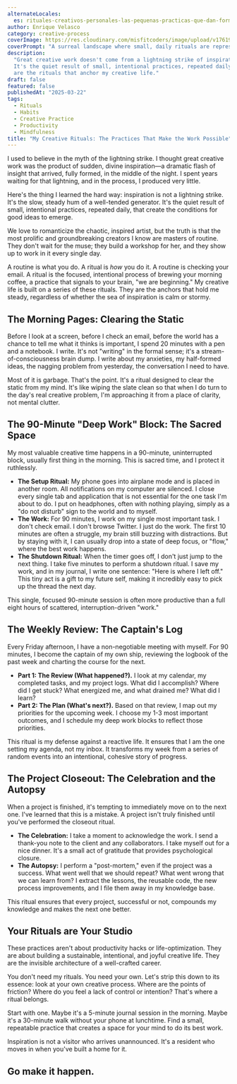 ```yaml
---
alternateLocales:
  es: rituales-creativos-personales-las-pequenas-practicas-que-dan-forma-al-arte
author: Enrique Velasco
category: creative-process
coverImage: https://res.cloudinary.com/misfitcoders/image/upload/v1761918586/eVelasco/covers/articles/personal-creative-rituals_msi056.png
coverPrompt: "A surreal landscape where small, daily rituals are represented by glowing geometric stepping stones that form a clear path through a chaotic organic wilderness, modern abstract graphic illustration, heavy grainy stippled risograph texture throughout, strict duotone black and bright orange, a fragmented composition showing a journey from a chaotic organic space to a focused and clear destination, combining hard-edged geometric silhouettes with soft blob-like organic forms, glowing geometric runes (representing rituals), tangled organic vines and chaotic shapes (the wilderness of the mind), a clear pathway of light, a stylized human figure confidently walking the path, abstract symbols for morning pages and deep work blocks, neo-surrealism meets retro 80s/90s digital aesthetic, punk zine art style, flat bold colors with integrated noise texture, not just overlay, raw gritty print-like quality, energetic and intense composition, conceptual not realistic, dreamlike and bizarre atmosphere"
description:
  "Great creative work doesn't come from a lightning strike of inspiration.
  It's the quiet result of small, intentional practices, repeated daily. Here
  are the rituals that anchor my creative life."
draft: false
featured: false
publishedAt: "2025-03-22"
tags:
  - Rituals
  - Habits
  - Creative Practice
  - Productivity
  - Mindfulness
title: "My Creative Rituals: The Practices That Make the Work Possible"
---
```


I used to believe in the myth of the lightning strike. I thought great creative work was the product of sudden, divine inspiration—a dramatic flash of insight that arrived, fully formed, in the middle of the night. I spent years waiting for that lightning, and in the process, I produced very little.

Here's the thing I learned the hard way: inspiration is not a lightning strike. It's the slow, steady hum of a well-tended generator. It's the quiet result of small, intentional practices, repeated daily, that create the conditions for good ideas to emerge.

We love to romanticize the chaotic, inspired artist, but the truth is that the most prolific and groundbreaking creators I know are masters of routine. They don't wait for the muse; they build a workshop for her, and they show up to work in it every single day.

A routine is what you do. A ritual is _how_ you do it. A routine is checking your email. A ritual is the focused, intentional process of brewing your morning coffee, a practice that signals to your brain, "we are beginning." My creative life is built on a series of these rituals. They are the anchors that hold me steady, regardless of whether the sea of inspiration is calm or stormy.

## The Morning Pages: Clearing the Static

Before I look at a screen, before I check an email, before the world has a chance to tell me what it thinks is important, I spend 20 minutes with a pen and a notebook. I write. It's not "writing" in the formal sense; it's a stream-of-consciousness brain dump. I write about my anxieties, my half-formed ideas, the nagging problem from yesterday, the conversation I need to have.

Most of it is garbage. That's the point. It's a ritual designed to clear the static from my mind. It's like wiping the slate clean so that when I do turn to the day's real creative problem, I'm approaching it from a place of clarity, not mental clutter.

## The 90-Minute "Deep Work" Block: The Sacred Space

My most valuable creative time happens in a 90-minute, uninterrupted block, usually first thing in the morning. This is sacred time, and I protect it ruthlessly.

- **The Setup Ritual:** My phone goes into airplane mode and is placed in another room. All notifications on my computer are silenced. I close every single tab and application that is not essential for the one task I'm about to do. I put on headphones, often with nothing playing, simply as a "do not disturb" sign to the world and to myself.
- **The Work:** For 90 minutes, I work on my single most important task. I don't check email. I don't browse Twitter. I just do the work. The first 10 minutes are often a struggle, my brain still buzzing with distractions. But by staying with it, I can usually drop into a state of deep focus, or "flow," where the best work happens.
- **The Shutdown Ritual:** When the timer goes off, I don't just jump to the next thing. I take five minutes to perform a shutdown ritual. I save my work, and in my journal, I write one sentence: "Here is where I left off." This tiny act is a gift to my future self, making it incredibly easy to pick up the thread the next day.

This single, focused 90-minute session is often more productive than a full eight hours of scattered, interruption-driven "work."

## The Weekly Review: The Captain's Log

Every Friday afternoon, I have a non-negotiable meeting with myself. For 90 minutes, I become the captain of my own ship, reviewing the logbook of the past week and charting the course for the next.

- **Part 1: The Review (What happened?).** I look at my calendar, my completed tasks, and my project logs. What did I accomplish? Where did I get stuck? What energized me, and what drained me? What did I learn?
- **Part 2: The Plan (What's next?).** Based on that review, I map out my priorities for the upcoming week. I choose my 1-3 most important outcomes, and I schedule my deep work blocks to reflect those priorities.

This ritual is my defense against a reactive life. It ensures that I am the one setting my agenda, not my inbox. It transforms my week from a series of random events into an intentional, cohesive story of progress.

## The Project Closeout: The Celebration and the Autopsy

When a project is finished, it's tempting to immediately move on to the next one. I've learned that this is a mistake. A project isn't truly finished until you've performed the closeout ritual.

- **The Celebration:** I take a moment to acknowledge the work. I send a thank-you note to the client and any collaborators. I take myself out for a nice dinner. It's a small act of gratitude that provides psychological closure.
- **The Autopsy:** I perform a "post-mortem," even if the project was a success. What went well that we should repeat? What went wrong that we can learn from? I extract the lessons, the reusable code, the new process improvements, and I file them away in my knowledge base.

This ritual ensures that every project, successful or not, compounds my knowledge and makes the next one better.

## Your Rituals are Your Studio

These practices aren't about productivity hacks or life-optimization. They are about building a sustainable, intentional, and joyful creative life. They are the invisible architecture of a well-crafted career.

You don't need my rituals. You need your own. Let's strip this down to its essence: look at your own creative process. Where are the points of friction? Where do you feel a lack of control or intention? That's where a ritual belongs.

Start with one. Maybe it's a 5-minute journal session in the morning. Maybe it's a 30-minute walk without your phone at lunchtime. Find a small, repeatable practice that creates a space for your mind to do its best work.

Inspiration is not a visitor who arrives unannounced. It's a resident who moves in when you've built a home for it.

## Go make it happen.
